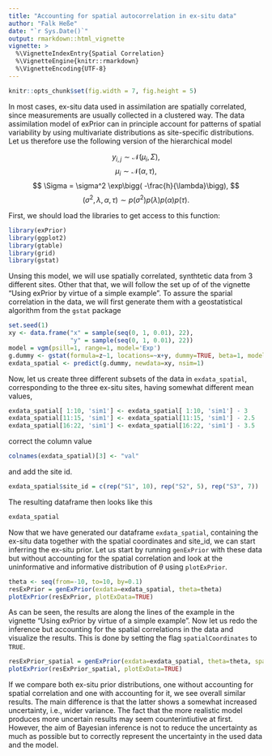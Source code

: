 ```yaml
---
title: "Accounting for spatial autocorrelation in ex-situ data"
author: "Falk Heße"
date: "`r Sys.Date()`"
output: rmarkdown::html_vignette
vignette: >
  %\VignetteIndexEntry{Spatial Correlation}
  %\VignetteEngine{knitr::rmarkdown}
  %\VignetteEncoding{UTF-8}
---
```


```r
knitr::opts_chunk$set(fig.width = 7, fig.height = 5)
```

In most cases, ex-situ data used in assimilation are spatially correlated, since measurements are usually collected in a clustered way. The data assimilation model of exPrior can in principle account for patterns of spatial variability by using multivariate distributions as site-specific distributions. Let us therefore use the following version of the hierarchical model

$$
y_{i,j} \sim \mathcal{N}(\mu_i,\Sigma),
$$
$$
\mu_i \sim \mathcal{N}(\alpha,\tau),
$$
$$
\Sigma = \sigma^2 \exp\bigg( -\frac{h}{\lambda}\bigg),
$$
$$
         (\sigma^2, \lambda, \alpha, \tau) \sim p(\sigma^2)p(\lambda)p(\alpha)p(\tau).
$$

First, we should load the libraries to get access to this function:

```r
library(exPrior)
library(ggplot2)
library(gtable)
library(grid)
library(gstat)
```

Unsing this model, we will use spatially correlated, synthtetic data from 3 different sites. Other that that, we will follow the set up of of the vignette "Using exPrior by virtue of a simple example". To assure the sparial correlation in the data, we will first generate them with a geostatistical algorithm from the `gstat` package

```r
set.seed(1)
xy <- data.frame("x" = sample(seq(0, 1, 0.01), 22),
                 "y" = sample(seq(0, 1, 0.01), 22))
model = vgm(psill=1, range=1, model='Exp')
g.dummy <- gstat(formula=z~1, locations=~x+y, dummy=TRUE, beta=1, model=model, nmax=20)
exdata_spatial <- predict(g.dummy, newdata=xy, nsim=1)
```

Now, let us create three different subsets of the data in `exdata_spatial`, corresponding to the three ex-situ sites, having somewhat different mean values,

```r
exdata_spatial[ 1:10, 'sim1'] <- exdata_spatial[ 1:10, 'sim1'] - 3
exdata_spatial[11:15, 'sim1'] <- exdata_spatial[11:15, 'sim1'] - 2.5
exdata_spatial[16:22, 'sim1'] <- exdata_spatial[16:22, 'sim1'] - 3.5
```

correct the column value

```r
colnames(exdata_spatial)[3] <- "val"
```

and add the site id.

```r
exdata_spatial$site_id = c(rep("S1", 10), rep("S2", 5), rep("S3", 7))
```

The resulting dataframe then looks like this

```r
exdata_spatial
```

Now that we have generated our dataframe `exdata_spatial`, containing the ex-situ data together with the spatial coordinates and site_id, we can start inferring the ex-situ prior. Let us start by running `genExPrior` with these data but without accounting for the spatial correlation and look at the uninformative and informative distribution of $\theta$ using `plotExPrior`.

```r
theta <- seq(from=-10, to=10, by=0.1)
resExPrior = genExPrior(exdata=exdata_spatial, theta=theta)
plotExPrior(resExPrior, plotExData=TRUE)
```

As can be seen, the results are along the lines of the example in the vignette "Using exPrior by virtue of a simple example". Now let us redo the inference but accounting for the spatial correlations in the data and visualize the results. This is done by setting the flag `spatialCoordinates` to `TRUE`.
 
```r
resExPrior_spatial = genExPrior(exdata=exdata_spatial, theta=theta, spatialCoordinates=TRUE)
plotExPrior(resExPrior_spatial, plotExData=TRUE)
```
  
If we compare both ex-situ prior distributions, one without accounting for spatial correlation and one with accounting for it, we see overall similar results. The main difference is that the latter shows a somewhat increased uncertainty, i.e., wider variance. The fact that the more realistic model produces more uncertain results may seem counterintiutive at first. However, the aim of Bayesian inference is not to reduce the uncertainty as much as possible but to correctly represent the uncertainty in the used data and the model.

<!-- # From the vignette generated by default -->

<!-- Vignettes are long form documentation commonly included in packages. Because they are part of the distribution of the package, they need to be as compact as possible. The `html_vignette` output type provides a custom style sheet (and tweaks some options) to ensure that the resulting html is as small as possible. The `html_vignette` format: -->

<!-- - Never uses retina figures -->
<!-- - Has a smaller default figure size -->
<!-- - Uses a custom CSS stylesheet instead of the default Twitter Bootstrap style -->

<!-- ## Vignette Info -->

<!-- Note the various macros within the `vignette` section of the metadata block above. These are required in order to instruct R how to build the vignette. Note that you should change the `title` field and the `\VignetteIndexEntry` to match the title of your vignette. -->

<!-- ## Styles -->

<!-- The `html_vignette` template includes a basic CSS theme. To override this theme you can specify your own CSS in the document metadata as follows: -->

<!--     output: -->
<!--       rmarkdown::html_vignette: -->
<!--         css: mystyles.css -->

<!-- ## Figures -->

<!-- The figure sizes have been customised so that you can easily put two images side-by-side. -->

<!-- ```{r, fig.show='hold'} -->
<!-- plot(1:10) -->
<!-- plot(10:1) -->
<!-- ``` -->

<!-- You can enable figure captions by `fig_caption: yes` in YAML: -->

<!--     output: -->
<!--       rmarkdown::html_vignette: -->
<!--         fig_caption: yes -->

<!-- Then you can use the chunk option `fig.cap = "Your figure caption."` in **knitr**. -->

<!-- ## More Examples -->

<!-- You can write math expressions, e.g. $Y = X\beta + \epsilon$, footnotes^[A footnote here.], and tables, e.g. using `knitr::kable()`. -->

<!-- ```{r, echo=FALSE, results='asis'} -->
<!-- knitr::kable(head(mtcars, 10)) -->
<!-- ``` -->

<!-- Also a quote using `>`: -->

<!-- > "He who gives up [code] safety for [code] speed deserves neither." -->
<!-- ([via](https://twitter.com/hadleywickham/status/504368538874703872)) -->
